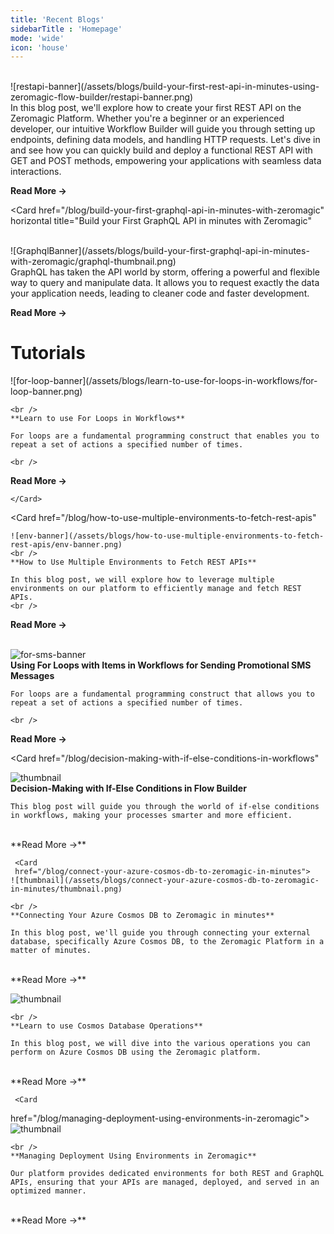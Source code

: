 ```yaml
---
title: 'Recent Blogs' 
sidebarTitle : 'Homepage' 
mode: 'wide'
icon: 'house' 
---
```


<CardGroup cols={1}>
<Card 
  href="/blog/build-your-first-rest-api-in-minutes-using-zeromagic-flow-builder" 
  horizontal
  title="Build Your First REST API in minutes using Zeromagic Flow Builder"
>

<br /> 
![restapi-banner](/assets/blogs/build-your-first-rest-api-in-minutes-using-zeromagic-flow-builder/restapi-banner.png)

<br />
In this blog post, we'll explore how to create your first REST API on the Zeromagic Platform. Whether you're a beginner or an experienced developer, our intuitive Workflow Builder will guide you through setting up endpoints, defining data models, and handling HTTP requests. Let's dive in and see how you can quickly build and deploy a functional REST API with GET and POST methods, empowering your applications with seamless data interactions.

<br />

**Read More ->**
</Card>

<Card 
  href="/blog/build-your-first-graphql-api-in-minutes-with-zeromagic" 
  horizontal
  title="Build your First GraphQL API in minutes with Zeromagic"
>
<br />
![GraphqlBanner](/assets/blogs/build-your-first-graphql-api-in-minutes-with-zeromagic/graphql-thumbnail.png)

<br />
GraphQL has taken the API world by storm, offering a powerful and flexible way to query and manipulate data. It allows you to request exactly the data your application needs, leading to cleaner code and faster development.

<br />

**Read More ->**
</Card>

</CardGroup>

# Tutorials

<CardGroup cols={2}>
  <Card
  href="/blog/learn-to-use-for-loops-in-workflows" 
  > 
    ![for-loop-banner](/assets/blogs/learn-to-use-for-loops-in-workflows/for-loop-banner.png)
    
    <br />
    **Learn to use For Loops in Workflows**

    For loops are a fundamental programming construct that enables you to repeat a set of actions a specified number of times.

    <br />  
  **Read More ->**
    
    </Card>
   <Card
  href="/blog/how-to-use-multiple-environments-to-fetch-rest-apis" 
   >     
    ![env-banner](/assets/blogs/how-to-use-multiple-environments-to-fetch-rest-apis/env-banner.png)
    <br />
    **How to Use Multiple Environments to Fetch REST APIs**

    In this blog post, we will explore how to leverage multiple environments on our platform to efficiently manage and fetch REST APIs. 
    <br />  
    
**Read More ->**

  </Card>

   <Card
   href="/blog/using-for-loops-with-items-in-workflows-for-sending-promotional-sms-messages">     
  ![for-sms-banner](/assets/blogs/using-for-loops-with-items-in-workflows-for-sending-promotional-sms-messages/for-sms-banner.png)
    <br />
    **Using For Loops with Items in Workflows for Sending Promotional SMS Messages**

    For loops are a fundamental programming construct that allows you to repeat a set of actions a specified number of times.

    <br />  
**Read More ->**

  </Card>

   <Card
   href="/blog/decision-making-with-if-else-conditions-in-workflows"
   >    
  ![thumbnail](/assets/blogs/decision-making-with-if-else-conditions-in-workflows/thumbnail.png)
    <br />
    **Decision-Making with If-Else Conditions in Flow Builder**

    This blog post will guide you through the world of if-else conditions in workflows, making your processes smarter and more efficient. 

   <br />  
**Read More ->**

  </Card>

     <Card
     href="/blog/connect-your-azure-cosmos-db-to-zeromagic-in-minutes">
    ![thumbnail](/assets/blogs/connect-your-azure-cosmos-db-to-zeromagic-in-minutes/thumbnail.png)
 
    <br />
    **Connecting Your Azure Cosmos DB to Zeromagic in minutes**

    In this blog post, we'll guide you through connecting your external database, specifically Azure Cosmos DB, to the Zeromagic Platform in a matter of minutes. 

   <br />  
**Read More ->**

  </Card>

   <Card
   href="/blog/learn-to-use-cosmos-database-operations"> 
![thumbnail](/assets/blogs/learn-to-use-cosmos-database-operations/thumbnail.png)

    <br />
    **Learn to use Cosmos Database Operations**

    In this blog post, we will dive into the various operations you can perform on Azure Cosmos DB using the Zeromagic platform. 
    
   <br />  
**Read More ->**

  </Card>


     <Card
   href="/blog/managing-deployment-using-environments-in-zeromagic"> 
![thumbnail](/assets/blogs/managing-deployment-using-environments-in-zeromagic/thumbnail.png)

    <br />
    **Managing Deployment Using Environments in Zeromagic**
    
    Our platform provides dedicated environments for both REST and GraphQL APIs, ensuring that your APIs are managed, deployed, and served in an optimized manner.
   <br />  
**Read More ->**

  </Card>
  

</CardGroup>

